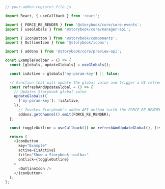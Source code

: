 ```js
// your-addon-register-file.js

import React, { useCallback } from 'react';

import { FORCE_RE_RENDER } from '@storybook/core/core-events';
import { useGlobals } from '@storybook/core/manager-api';

import { IconButton } from '@storybook/components';
import { OutlineIcon } from '@storybook/icons';

import { addons } from '@storybook/core/preview-api';

const ExampleToolbar = () => {
  const [globals, updateGlobals] = useGlobals();

  const isActive = globals['my-param-key'] || false;

  // Function that will update the global value and trigger a UI refresh.
  const refreshAndUpdateGlobal = () => {
    // Updates Storybook global value
    updateGlobals({
      ['my-param-key']: !isActive,
    }),
      // Invokes Storybook's addon API method (with the FORCE_RE_RENDER) event to trigger a UI refresh
      addons.getChannel().emit(FORCE_RE_RENDER);
  };

  const toggleOutline = useCallback(() => refreshAndUpdateGlobal(), [isActive]);

  return (
    <IconButton
      key="Example"
      active={isActive}
      title="Show a Storybook toolbar"
      onClick={toggleOutline}
    >
      <OutlineIcon />
    </IconButton>
  );
};
```
